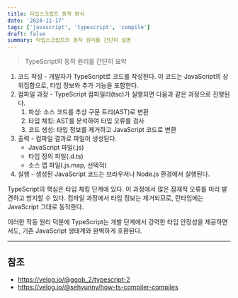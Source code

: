 ```yaml
---
title: 타입스크립트 동작 방식
date: '2024-11-17'
tags: ['javascript', 'typescript', 'compile']
draft: false
summary: 타입스크립트의 동작 원리를 간단히 설명
---
```


> TypeScript의 동작 원리를 간단히 요약

1. 코드 작성 - 개발자가 TypeScript로 코드를 작성한다. 이 코드는 JavaScript의 상위집합으로, 타입 정보와 추가 기능을 포함한다.
2. 컴파일 과정 - TypeScript 컴파일러(tsc)가 실행되면 다음과 같은 과정으로 진행된다.
   1. 파싱: 소스 코드를 추상 구문 트리(AST)로 변환
   2. 타입 체킹: AST를 분석하여 타입 오류를 검사
   3. 코드 생성: 타입 정보를 제거하고 JavaScript 코드로 변환
3. 출력 - 컴파일 결과로 파일이 생성된다.
   - JavaScript 파일(.js)
   - 타입 정의 파일(.d.ts)
   - 소스 맵 파일(.js.map, 선택적)
4. 실행 - 생성된 JavaScript 코드는 브라우저나 Node.js 환경에서 실행된다.

TypeScript의 핵심은 타입 체킹 단계에 있다. 이 과정에서 많은 잠재적 오류를 미리 발견하고 방지할 수 있다. 컴파일 과정에서 타입 정보는 제거되므로, 런타임에는 JavaScript 그대로 동작한다.

이러한 작동 원리 덕분에 TypeScript는 개발 단계에서 강력한 타입 안정성을 제공하면서도, 기존 JavaScript 생태계와 완벽하게 호환된다.

---

## 참조

- https://velog.io/@ggob_2/typescript-2
- https://velog.io/@sehyunny/how-ts-compiler-compiles